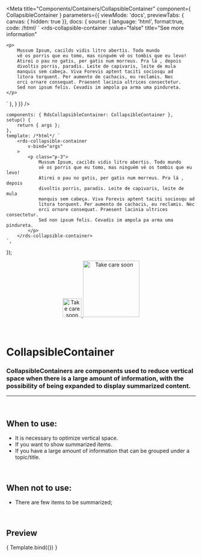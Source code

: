 
<Meta
	title="Components/Containers/CollapsibleContainer"
	component={ CollapsibleContainer }
	parameters={{
		viewMode: 'docs',
		previewTabs: { canvas: { hidden: true }},
		docs: {
			source: {
				language: 'html',
				format:true,
				code: /*html*/ `
<rds-collapsible-container
	:value="false"
	title="See more information"
>
	<p>
		Mussum Ipsum, cacilds vidis litro abertis. Todo mundo
		vê os porris que eu tomo, mas ninguém vê os tombis que eu levo!
		Atirei o pau no gatis, per gatis num morreus. Pra lá , depois
		divoltis porris, paradis. Leite de capivaris, leite de mula
		manquis sem cabeça. Viva Forevis aptent taciti sociosqu ad
		litora torquent. Per aumento de cachacis, eu reclamis. Nec
		orci ornare consequat. Praesent lacinia ultrices consectetur.
		Sed non ipsum felis. Cevadis im ampola pa arma uma pindureta.
	</p>
</rds-collapsible-container>
`
			},
		}
	}}
/>

	components: { RdsCollapsibleContainer: CollapsibleContainer },
	setup() {
		return { args };
	},
	template: /*html*/ `
		<rds-collapsible-container
			v-bind="args" 
		>
			<p class="p-3">
				Mussum Ipsum, cacilds vidis litro abertis. Todo mundo
				vê os porris que eu tomo, mas ninguém vê os tombis que eu levo!
				Atirei o pau no gatis, per gatis num morreus. Pra lá , depois
				divoltis porris, paradis. Leite de capivaris, leite de mula
				manquis sem cabeça. Viva Forevis aptent taciti sociosqu ad
				litora torquent. Per aumento de cachacis, eu reclamis. Nec
				orci ornare consequat. Praesent lacinia ultrices consectetur.
				Sed non ipsum felis. Cevadis im ampola pa arma uma pindureta.
			</p>
		</rds-collapsible-container>
	`,
});

<div align="center" style={{display: 'flex'}}>
    <a href="https://rahulaher.netlify.app">
        <img src="../../../public/img/logo/glyph-black-colored.svg" alt="Take care soon" width="50" />
        <img src="../../../public/img/logo/word-black-colored.svg" alt="Take care soon" width="150" />
    </a>
</div>

<br />
<br />

# CollapsibleContainer

### CollapsibleContainers are components used to reduce vertical space when there is a large amount of information, with the possibility of being expanded to display summarized content.
---
<br />

## When to use:
- It is necessary to optimize vertical space.
- If you want to show summarized items.
- If you have a large amount of information that can be grouped under a topic/title.

<br />

## When not to use:
- There are few items to be summarized;

<br />

## Preview

<Canvas>
	<Story
		name="CollapsibleContainer"
		args={{
			value: false,
			title: 'See more information',
		}}
	>
		{ Template.bind({}) }
	</Story>
</Canvas>

<ArgsTable story="CollapsibleContainer" />
